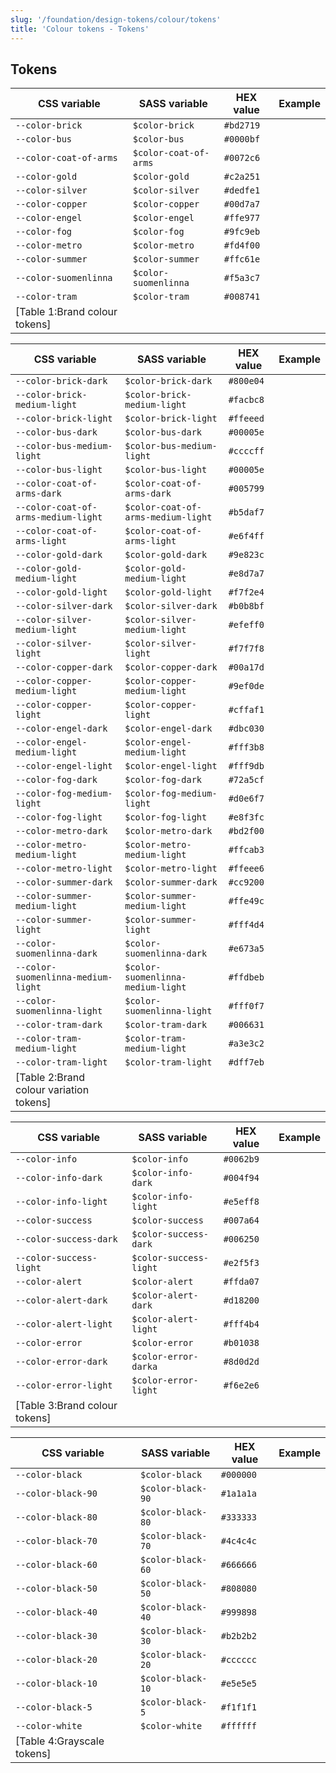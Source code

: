 ```yaml
---
slug: '/foundation/design-tokens/colour/tokens'
title: 'Colour tokens - Tokens'
---
```





## Tokens

| CSS variable           | SASS variable         | HEX value | Example                                                                        |
| ---------------------- | --------------------- | --------- | ------------------------------------------------------------------------------ |
| `--color-brick`        | `$color-brick`        | `#bd2719` | <TextAndColorExample color="var(--color-brick)" name="Brick example" />        |
| `--color-bus`          | `$color-bus`          | `#0000bf` | <TextAndColorExample color="var(--color-bus)" name="Brick example" />          |
| `--color-coat-of-arms` | `$color-coat-of-arms` | `#0072c6` | <TextAndColorExample color="var(--color-coat-of-arms)" name="Brick example" /> |
| `--color-gold`         | `$color-gold`         | `#c2a251` | <TextAndColorExample color="var(--color-gold)" name="Brick example" />         |
| `--color-silver`       | `$color-silver`       | `#dedfe1` | <TextAndColorExample color="var(--color-silver)" name="Brick example" />       |
| `--color-copper`       | `$color-copper`       | `#00d7a7` | <TextAndColorExample color="var(--color-copper)" name="Brick example" />       |
| `--color-engel`        | `$color-engel`        | `#ffe977` | <TextAndColorExample color="var(--color-engel)" name="Brick example" />        |
| `--color-fog`          | `$color-fog`          | `#9fc9eb` | <TextAndColorExample color="var(--color-fog)" name="Brick example" />          |
| `--color-metro`        | `$color-metro`        | `#fd4f00` | <TextAndColorExample color="var(--color-metro)" name="Brick example" />        |
| `--color-summer`       | `$color-summer`       | `#ffc61e` | <TextAndColorExample color="var(--color-summer)" name="Brick example" />       |
| `--color-suomenlinna`  | `$color-suomenlinna`  | `#f5a3c7` | <TextAndColorExample color="var(--color-suomenlinna)" name="Brick example" />  |
| `--color-tram`         | `$color-tram`         | `#008741` | <TextAndColorExample color="var(--color-tram)" name="Brick example" />         |
[Table 1:Brand colour tokens]|

| CSS variable                       | SASS variable                     | HEX value | Example                                                                                            |
| ---------------------------------- | --------------------------------- | --------- | -------------------------------------------------------------------------------------------------- |
| `--color-brick-dark`               | `$color-brick-dark`               | `#800e04` | <TextAndColorExample color="var(--color-brick-dark)" name="Brick example" />                       |
| `--color-brick-medium-light`       | `$color-brick-medium-light`       | `#facbc8` | <TextAndColorExample color="var(--color-brick-medium-light)" name="Brick example" />               |
| `--color-brick-light`              | `$color-brick-light`              | `#ffeeed` | <TextAndColorExample color="var(--color-brick-light)" name="Brick example" />                      |
| `--color-bus-dark`                 | `$color-bus-dark`                 | `#00005e` | <TextAndColorExample color="var(--color-bus-dark)" name="Bus example" />                           |
| `--color-bus-medium-light`         | `$color-bus-medium-light`         | `#ccccff` | <TextAndColorExample color="var(--color-bus-medium-light)" name="Bus example" />                   |
| `--color-bus-light`                | `$color-bus-light`                | `#00005e` | <TextAndColorExample color="var(--color-bus-light)" name="Bus example" />                          |
| `--color-coat-of-arms-dark`        | `$color-coat-of-arms-dark`        | `#005799` | <TextAndColorExample color="var(--color-coat-of-arms-dark)" name="Coat of Arms example" />         |
| `--color-coat-of-arms-medium-light`| `$color-coat-of-arms-medium-light`| `#b5daf7` | <TextAndColorExample color="var(--color-coat-of-arms-medium-light)" name="Coat of Arms example" /> |
| `--color-coat-of-arms-light`       | `$color-coat-of-arms-light`       | `#e6f4ff` | <TextAndColorExample color="var(--color-coat-of-arms-light)" name="Coat of Arms example" />        |
| `--color-gold-dark`                | `$color-gold-dark`                | `#9e823c` | <TextAndColorExample color="var(--color-gold-dark)" name="Gold example" />                         |
| `--color-gold-medium-light`        | `$color-gold-medium-light`        | `#e8d7a7` | <TextAndColorExample color="var(--color-gold-medium-light)" name="Gold example" />                 |
| `--color-gold-light`               | `$color-gold-light`               | `#f7f2e4` | <TextAndColorExample color="var(--color-gold-light)" name="Gold example" />                        |
| `--color-silver-dark`              | `$color-silver-dark`              | `#b0b8bf` | <TextAndColorExample color="var(--color-silver-dark)" name="Silver example" />                     |
| `--color-silver-medium-light`      | `$color-silver-medium-light`      | `#efeff0` | <TextAndColorExample color="var(--color-silver-medium-light)" name="Silver example" />             |
| `--color-silver-light`             | `$color-silver-light`             | `#f7f7f8` | <TextAndColorExample color="var(--color-silver-light)" name="Silver example" />                    |
| `--color-copper-dark`              | `$color-copper-dark`              | `#00a17d` | <TextAndColorExample color="var(--color-copper-dark)" name="Copper example" />                     |
| `--color-copper-medium-light`      | `$color-copper-medium-light`      | `#9ef0de` | <TextAndColorExample color="var(--color-copper-medium-light)" name="Copper example" />             |
| `--color-copper-light`             | `$color-copper-light`             | `#cffaf1` | <TextAndColorExample color="var(--color-copper-light)" name="Copper example" />                    |
| `--color-engel-dark`               | `$color-engel-dark`               | `#dbc030` | <TextAndColorExample color="var(--color-engel-dark)" name="Engel example" />                       |
| `--color-engel-medium-light`       | `$color-engel-medium-light`       | `#fff3b8` | <TextAndColorExample color="var(--color-engel-medium-light)" name="Engel example" />               |
| `--color-engel-light`              | `$color-engel-light`              | `#fff9db` | <TextAndColorExample color="var(--color-engel-light)" name="Engel example" />                      |
| `--color-fog-dark`                 | `$color-fog-dark`                 | `#72a5cf` | <TextAndColorExample color="var(--color-fog-dark)" name="Fog example" />                           |
| `--color-fog-medium-light`         | `$color-fog-medium-light`         | `#d0e6f7` | <TextAndColorExample color="var(--color-fog-medium-light)" name="Fog example" />                   |
| `--color-fog-light`                | `$color-fog-light`                | `#e8f3fc` | <TextAndColorExample color="var(--color-fog-light)" name="Fog example" />                          |
| `--color-metro-dark`               | `$color-metro-dark`               | `#bd2f00` | <TextAndColorExample color="var(--color-metro-dark)" name="Metro example" />                       |
| `--color-metro-medium-light`       | `$color-metro-medium-light`       | `#ffcab3` | <TextAndColorExample color="var(--color-metro-medium-light)" name="Metro example" />               |
| `--color-metro-light`              | `$color-metro-light`              | `#ffeee6` | <TextAndColorExample color="var(--color-metro-light)" name="Metro example" />                      |
| `--color-summer-dark`              | `$color-summer-dark`              | `#cc9200` | <TextAndColorExample color="var(--color-summer-dark)" name="Summer example" />                     |
| `--color-summer-medium-light`      | `$color-summer-medium-light`      | `#ffe49c` | <TextAndColorExample color="var(--color-summer-medium-light)" name="Summer example" />             |
| `--color-summer-light`             | `$color-summer-light`             | `#fff4d4` | <TextAndColorExample color="var(--color-summer-light)" name="Summer example" />                    |
| `--color-suomenlinna-dark`         | `$color-suomenlinna-dark`         | `#e673a5` | <TextAndColorExample color="var(--color-suomenlinna-dark)" name="Suomenlinna example" />           |
| `--color-suomenlinna-medium-light` | `$color-suomenlinna-medium-light` | `#ffdbeb` | <TextAndColorExample color="var(--color-suomenlinna-medium-light)" name="Suomenlinna example" />   |
| `--color-suomenlinna-light`        | `$color-suomenlinna-light`        | `#fff0f7` | <TextAndColorExample color="var(--color-suomenlinna-light)" name="Suomenlinna example" />          |
| `--color-tram-dark`                | `$color-tram-dark`                | `#006631` | <TextAndColorExample color="var(--color-tram-dark)" name="Tram example" />                         |
| `--color-tram-medium-light`        | `$color-tram-medium-light`        | `#a3e3c2` | <TextAndColorExample color="var(--color-tram-medium-light)" name="Tram example" />                 |
| `--color-tram-light`               | `$color-tram-light`               | `#dff7eb` | <TextAndColorExample color="var(--color-tram-light)" name="Tram example" />                        |
[Table 2:Brand colour variation tokens]|

| CSS variable           | SASS variable         | HEX value | Example                                                                                         |
| ---------------------- | --------------------- | --------- | ----------------------------------------------------------------------------------------------- |
| `--color-info`         | `$color-info`         | `#0062b9` | <TextAndColorExample color="var(--color-info)" name="Info example" />                           |
| `--color-info-dark`    | `$color-info-dark`    | `#004f94` | <TextAndColorExample color="var(--color-info-dark)" name="Info dark variant example" />         |
| `--color-info-light`   | `$color-info-light`   | `#e5eff8` | <TextAndColorExample color="var(--color-info-light)" name="Info light variant example" />       |
| `--color-success`      | `$color-success`      | `#007a64` | <TextAndColorExample color="var(--color-success)" name="Success example" />                     |
| `--color-success-dark` | `$color-success-dark` | `#006250` | <TextAndColorExample color="var(--color-success-dark)" name="Success dark variant example" />   |
| `--color-success-light`| `$color-success-light`| `#e2f5f3` | <TextAndColorExample color="var(--color-success-light)" name="Success light variant example" /> |
| `--color-alert`        | `$color-alert`        | `#ffda07` | <TextAndColorExample color="var(--color-alert)" name="Alert example" />                         |
| `--color-alert-dark`   | `$color-alert-dark`   | `#d18200` | <TextAndColorExample color="var(--color-alert-dark)" name="Alert dark variant example" />       |
| `--color-alert-light`  | `$color-alert-light`  | `#fff4b4` | <TextAndColorExample color="var(--color-alert-light)" name="Alert light variant example" />     |
| `--color-error`        | `$color-error`        | `#b01038` | <TextAndColorExample color="var(--color-error)" name="Error example" />                         |
| `--color-error-dark`   | `$color-error-darka`  | `#8d0d2d` | <TextAndColorExample color="var(--color-error-dark)" name="Error dark variant example" />       |
| `--color-error-light`  | `$color-error-light`  | `#f6e2e6` | <TextAndColorExample color="var(--color-error-light)" name="Error light variant example" />     |
[Table 3:Brand colour tokens]|

| CSS variable           | SASS variable         | HEX value | Example                                                                                         |
| ---------------------- | --------------------- | --------- | ----------------------------------------------------------------------------------------------- |
| `--color-black`        | `$color-black`        | `#000000` | <TextAndColorExample color="var(--color-black)" name="Black example" />                         |
| `--color-black-90`     | `$color-black-90`     | `#1a1a1a` | <TextAndColorExample color="var(--color-black-90)" name="Black-90 example" />                   |
| `--color-black-80`     | `$color-black-80`     | `#333333` | <TextAndColorExample color="var(--color-black-80)" name="Black-80 example" />                   |
| `--color-black-70`     | `$color-black-70`     | `#4c4c4c` | <TextAndColorExample color="var(--color-black-70)" name="Black-70 example" />                   |
| `--color-black-60`     | `$color-black-60`     | `#666666` | <TextAndColorExample color="var(--color-black-60)" name="Black-60 example" />                   |
| `--color-black-50`     | `$color-black-50`     | `#808080` | <TextAndColorExample color="var(--color-black-50)" name="Black-50 example" />                   |
| `--color-black-40`     | `$color-black-40`     | `#999898` | <TextAndColorExample color="var(--color-black-40)" name="Black-40 example" />                   |
| `--color-black-30`     | `$color-black-30`     | `#b2b2b2` | <TextAndColorExample color="var(--color-black-30)" name="Black-30 example" />                   |
| `--color-black-20`     | `$color-black-20`     | `#cccccc` | <TextAndColorExample color="var(--color-black-20)" name="Black-20 example" />                   |
| `--color-black-10`     | `$color-black-10`     | `#e5e5e5` | <TextAndColorExample color="var(--color-black-10)" name="Black-10 example" />                   |
| `--color-black-5`      | `$color-black-5`      | `#f1f1f1` | <TextAndColorExample color="var(--color-black-5)" name="Black-5 example" />                     |
| `--color-white`        | `$color-white`        | `#ffffff` | <TextAndColorExample color="var(--color-white)" name="White example" />                         |
[Table 4:Grayscale tokens]|
